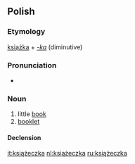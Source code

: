 ==Polish==

===Etymology===
[[książka]] + ''[[-ka#Polish|-ka]]'' (diminutive)

===Pronunciation===
* {{IPA|[kʲɕɔ̃w̃ˈʐɛt͡ʂka]|lang=pl}}

===Noun===
{{infl|pl|noun|g=f}}

# little [[book]]
# [[booklet]]

====Declension====
{{pl-decl-noun-ka|książecz}}

[[it:książeczka]]
[[nl:książeczka]]
[[ru:książeczka]]